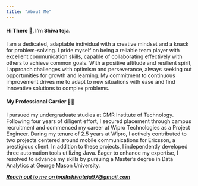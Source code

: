 ```yaml
---
title: "About Me"
---
```


#### Hi There 👋, I'm Shiva teja.

| I am a dedicated, adaptable individual with a creative mindset and a knack for problem-solving. I pride myself on being a reliable team player with excellent communication skills, capable of collaborating effectively with others to achieve common goals. With a positive attitude and resilient spirit, I approach challenges with optimism and perseverance, always seeking out opportunities for growth and learning. My commitment to continuous improvement drives me to adapt to new situations with ease and find innovative solutions to complex problems.

#### My Professional Carrier 👨‍💼

| I pursued my undergraduate studies at GMR Institute of Technology. Following four years of diligent effort, I secured placement through campus recruitment and commenced my career at Wipro Technologies as a Project Engineer. During my tenure of 2.5 years at Wipro, I actively contributed to two projects centered around mobile communications for Ericsson, a prestigious client. In addition to these projects, I independently developed three automation tools utilizing Java. Eager to enhance my expertise, I resolved to advance my skills by pursuing a Master's degree in Data Analytics at George Mason University.

[***Reach out to me on ippilishivateja97\@gmail.com***]{.underline}
